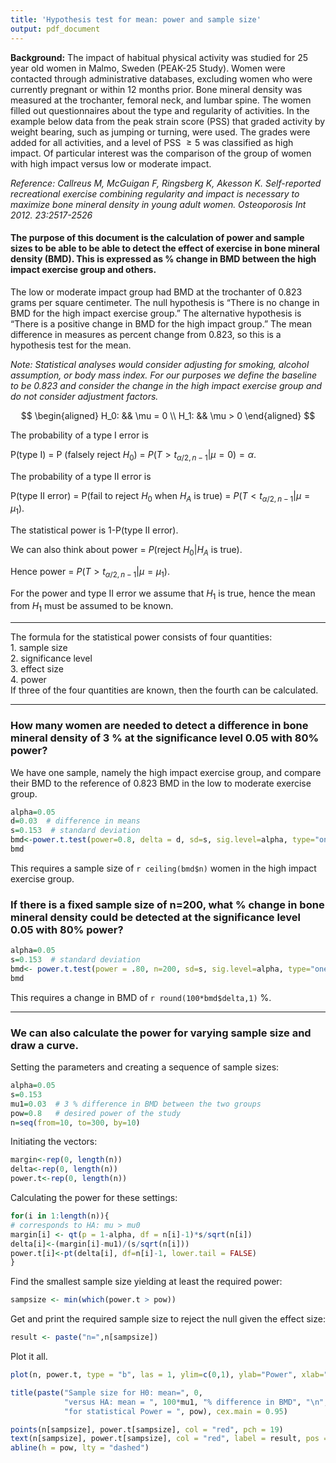 ```yaml
---
title: 'Hypothesis test for mean: power and sample size'
output: pdf_document
---
```


__Background:__ The impact of habitual physical activity was studied for 25 year old women in Malmo, Sweden (PEAK-25 Study).
Women were contacted through administrative databases, excluding women who were currently pregnant or within 12 months prior. Bone mineral density was measured at the trochanter, femoral neck, and lumbar spine. The women filled out questionnaires about the type and regularity of activities. In the example below data from the peak strain score (PSS) that graded activity by weight bearing, such as jumping or turning, were used. The grades were added for all activities, and a level of PSS $\ge 5$ was classified as high impact. Of particular interest was the comparison of the group of women with high impact versus low or moderate impact.

*Reference: Callreus M, McGuigan F, Ringsberg K, Akesson K.  Self-reported recreational exercise combining regularity and impact is  necessary to maximize bone mineral density in young adult women. Osteoporosis Int 2012.  23:2517-2526*


#### The purpose of this document is the calculation of power and sample sizes to be able to be able to detect the effect of exercise  in bone mineral density (BMD). This is expressed as % change in BMD between the high impact exercise group and others.

The low or moderate impact group had BMD at the trochanter of 0.823 grams per square centimeter.
The null hypothesis is "There is no change in BMD for the high impact exercise group." The alternative hypothesis is "There is a positive change in BMD for the high impact group." The mean difference in measures as percent change from 0.823, so this is a hypothesis test for the mean.

*Note: Statistical analyses would consider adjusting for smoking, alcohol assumption, or body mass index. For our purposes we define the baseline to be 0.823 and consider the change in the high impact exercise group and do not consider adjustment factors.*
 
$$
\begin{aligned}
H_0: && \mu = 0 \\
H_1: && \mu > 0
\end{aligned}
$$


The probability of a type I error is 

P(type I) = P (falsely reject $H_0$) = $P(T > t_{\alpha/2, n-1} | \mu =0) = \alpha$.

The probability of a type II error is 

P(type II error) = P(fail to reject $H_0$ when $H_A$ is true) = $P(T <  t_{\alpha/2, n-1} | \mu =\mu_1)$.

The statistical power is 1-P(type II error). 

We can also think about power = $P(\mbox{reject } H_0 | H_A \mbox{ is true})$.

Hence power = $P(T > t_{\alpha/2, n-1} | \mu =\mu_1)$.

For the power and type II error we assume that $H_1$ is true, hence the mean from $H_1$ must be assumed to be known. 

***********

The formula for the statistical power consists of four quantities:  
1. sample size  
2. significance level  
3. effect size  
4. power  
If three of the four quantities are known, then the fourth can be calculated.

************

### How many women are needed to detect a difference in bone mineral density of 3 % at the significance level 0.05 with 80% power?

We have one sample, namely the high impact exercise group, and compare their BMD to the reference of 0.823 BMD in the low to moderate exercise group. 

```r
alpha=0.05
d=0.03  # difference in means
s=0.153  # standard deviation
bmd<-power.t.test(power=0.8, delta = d, sd=s, sig.level=alpha, type="one.sample", alternative="one.sided")
bmd
```

This requires a sample size of `r ceiling(bmd$n)` women in the high impact exercise group.



### If there is a fixed sample size of n=200, what % change in bone mineral density could be detected at the significance level 0.05 with 80% power?


```r
alpha=0.05
s=0.153  # standard deviation
bmd<- power.t.test(power = .80, n=200, sd=s, sig.level=alpha, type="one.sample", alternative="one.sided")
bmd
```


This requires  a change in BMD of `r round(100*bmd$delta,1)` %.


****************

### We can also calculate the power for varying sample size and draw a curve.

Setting the parameters and creating a sequence of sample sizes:
``` r
alpha=0.05
s=0.153
mu1=0.03  # 3 % difference in BMD between the two groups
pow=0.8   # desired power of the study
n=seq(from=10, to=300, by=10)
```

Initiating the vectors:

``` r
margin<-rep(0, length(n))
delta<-rep(0, length(n))
power.t<-rep(0, length(n))
```


Calculating the power for these settings:
```r
for(i in 1:length(n)){ 
# corresponds to HA: mu > mu0
margin[i] <- qt(p = 1-alpha, df = n[i]-1)*s/sqrt(n[i])
delta[i]<-(margin[i]-mu1)/(s/sqrt(n[i]))
power.t[i]<-pt(delta[i], df=n[i]-1, lower.tail = FALSE) 
}
```

Find the smallest sample size yielding at least the required power:
```r
sampsize <- min(which(power.t > pow))
```

Get and print the required sample size to reject the null given the effect size:
```r
result <- paste("n=",n[sampsize])
```


Plot it all.
```r
plot(n, power.t, type = "b", las = 1, ylim=c(0,1), ylab="Power", xlab="Sample size")

title(paste("Sample size for H0: mean=", 0, 
            "versus HA: mean = ", 100*mu1, "% difference in BMD", "\n",
            "for statistical Power = ", pow), cex.main = 0.95)

points(n[sampsize], power.t[sampsize], col = "red", pch = 19)
text(n[sampsize], power.t[sampsize], col = "red", label = result, pos = 3)
abline(h = pow, lty = "dashed")
```





